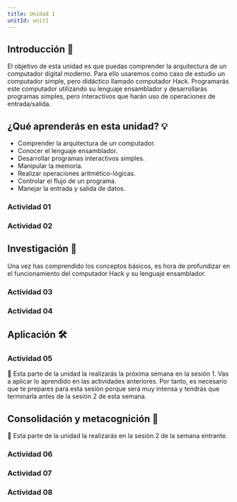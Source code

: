 ```yaml
---
title: Unidad 1
unitId: unit1
---
```




## Introducción 📜

El objetivo de esta unidad es que puedas comprender la arquitectura de un computador digital 
moderno. Para ello usaremos como caso de estudio un computador simple, pero didáctico llamado 
computador Hack. Programarás este computador utilizando su lenguaje ensamblador y desarrollarás 
programas simples, pero interactivos que harán uso de operaciones de entrada/salida.

## ¿Qué aprenderás en esta unidad? 💡

- Comprender la arquitectura de un computador.
- Conocer el lenguaje ensamblador.
- Desarrollar programas interactivos simples.
- Manipular la memoria.
- Realizar operaciones aritmético-lógicas.
- Controlar el flujo de un programa.
- Manejar la entrada y salida de datos.

### Actividad 01

<ActivityPlaceholder 
  id='activity01'
  unit={frontmatter.unitId} 
/>

### Actividad 02

<ActivityPlaceholder 
  id='activity02'
  unit={frontmatter.unitId} 
/>


## Investigación 🔎

Una vez has comprendido los conceptos básicos, es hora de profundizar en el funcionamiento del computador 
Hack y su lenguaje ensamblador.

### Actividad 03

<ActivityPlaceholder 
  id='activity03'
  unit={frontmatter.unitId} 
/>

### Actividad 04

<ActivityPlaceholder 
  id='activity04'
  unit={frontmatter.unitId} 
/>

## Aplicación 🛠

### Actividad 05

🚧 Esta parte de la unidad la realizarás la próxima semana en la sesión 1. 
Vas a aplicar lo aprendido en las actividades anteriores. Por tanto, es necesario que te prepares 
para esta sesión porque será muy intensa y tendrás que terminarla antes de la sesión 2 de esta 
semana.


## Consolidación y metacognición 🤔

🚧 Esta parte de la unidad la realizarás en la sesión 2 de la semana entrante.

### Actividad 06

<ActivityPlaceholder 
  id='activity06'
  unit={frontmatter.unitId} 
/>

### Actividad 07

<ActivityPlaceholder 
  id='activity07'
  unit={frontmatter.unitId} 
/>

### Actividad 08

<ActivityPlaceholder 
  id='activity08'
  unit={frontmatter.unitId} 
/>
